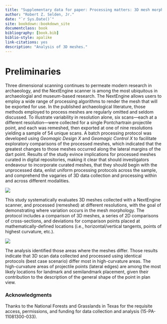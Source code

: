 ```yaml
--- 
title: "Supplementary data for paper: Processing matters: 3D mesh morphology"
author: "Robert Z. Selden, Jr."
date: "`r Sys.Date()`"
site: bookdown::bookdown_site
documentclass: book
bibliography: [book.bib]
biblio-style: apalike
link-citations: yes
description: "Analysis of 3D meshes."
---
```


# Preliminaries {-}

Three dimensional scanning continues to permeate modern research in archaeology, and the NextEngine scanner is among the most ubiquitous in archaeologial and museum-based research. The NextEngine allows users to employ a wide range of processing algorithms to render the mesh that will be exported for use. In the published archaeological literature, those methods employed to process meshes are regularly omitted and seldom discussed. To illustrate variability in resolution alone, six scans---each at a different resolution---were collected for a single Pontchartrain projectile point, and each was remeshed, then exported at one of nine resolutions yielding a sample of 54 unique scans. A batch processing protocol was developed using _Geomagic Design X_ and _Geomagic Control X_ to facilitate exploratory comparisons of the processed meshes, which indicated that the greatest changes to those meshes occurred along the lateral margins of the dart point. Results of the study evince implications for processed meshes curated in digital repositories, making it clear that should investigators endeavour to incorporate curated meshes, that they should begin with the unprocessed data, enlist uniform processing protocols across the sample, and comprehend the vagaries of 3D data collection and processing within and across different modalities.

![](./images/ho54ct.png)

This study systematically evaluates 3D meshes collected with a NextEngine scanner, and processed (remeshed) at different resolutions, with the goal of demonstrating where variation occurs in the mesh morphology. The protocol includes a comparison of 3D meshes, a series of 2D comparisons of cross-sections, and deviations for comparison points placed at mathematically-defined locations (i.e., horizontal/vertical tangents, points of highest curvature, etc.).

![](./images/FigBatch.jpg)

The analysis identified those areas where the meshes differ. Those results indicate that 3D scan data collected and processed using identical protocols (best case scenario) differ most in high-curvature areas. The high-curvature areas of projectile points (lateral edges) are among the most likely locations for landmark and semilandmark placement, given their contribution to the description of the general shape of the point in plan view. 

### Acknowledgments

Thanks to the National Forests and Grasslands in Texas for the requisite access, permissions, and funding for data collection and analysis (15-PA-11081300-033).
